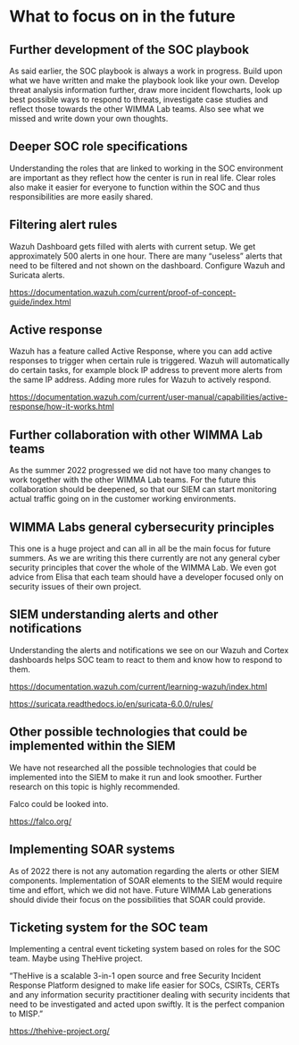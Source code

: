 # What to focus on in the future 

## Further development of the SOC playbook 

As said earlier, the SOC playbook is always a work in progress. Build upon what we have written and make the playbook look like your own.  Develop threat analysis information further, draw more incident flowcharts, look up best possible ways to respond to threats, investigate case studies and reflect those towards the other WIMMA Lab teams. Also see what we missed and write down your own thoughts. 

## Deeper SOC role specifications 

Understanding the roles that are linked to working in the SOC environment are important as they reflect how the center is run in real life. Clear roles also make it easier for everyone to function within the SOC and thus responsibilities are more easily shared. 

## Filtering alert rules 

Wazuh Dashboard gets filled with alerts with current setup. We get approximately 500 alerts in one hour. There are many “useless” alerts that need to be filtered and not shown on the dashboard. Configure Wazuh and Suricata alerts. 

https://documentation.wazuh.com/current/proof-of-concept-guide/index.html  

## Active response 

Wazuh has a feature called Active Response, where you can add active responses to trigger when certain rule is triggered. Wazuh will automatically do certain tasks, for example block IP address to prevent more alerts from the same IP address. Adding more rules for Wazuh to actively respond. 

https://documentation.wazuh.com/current/user-manual/capabilities/active-response/how-it-works.html  

## Further collaboration with other WIMMA Lab teams 

As the summer 2022 progressed we did not have too many changes to work together with the other WIMMA Lab teams. For the future this collaboration should be deepened, so that our SIEM can start monitoring actual traffic going on in the customer working environments.  

## WIMMA Labs general cybersecurity principles 

This one is a huge project and can all in all be the main focus for future summers. As we are writing this there currently are not any general cyber security principles that cover the whole of the WIMMA Lab. We even got advice from Elisa that each team should have a developer focused only on security issues of their own project.  

## SIEM understanding alerts and other notifications  

Understanding the alerts and notifications we see on our Wazuh and Cortex dashboards helps SOC team to react to them and know how to respond to them. 

https://documentation.wazuh.com/current/learning-wazuh/index.html  

https://suricata.readthedocs.io/en/suricata-6.0.0/rules/  

## Other possible technologies that could be implemented within the SIEM 

We have not researched all the possible technologies that could be implemented into the SIEM to make it run and look smoother. Further research on this topic is highly recommended.  

Falco could be looked into. 

https://falco.org/ 

## Implementing SOAR systems 

As of 2022 there is not any automation regarding the alerts or other SIEM components. Implementation of SOAR elements to the SIEM would require time and effort, which we did not have. Future WIMMA Lab generations should divide their focus on the possibilities that SOAR could provide.  

## Ticketing system for the SOC team 

Implementing a central event ticketing system based on roles for the SOC team. Maybe using TheHive project.  

“TheHive is a scalable 3-in-1 open source and free Security Incident Response Platform designed to make life easier for SOCs, CSIRTs, CERTs and any information security practitioner dealing with security incidents that need to be investigated and acted upon swiftly. It is the perfect companion to MISP.” 

https://thehive-project.org/  
